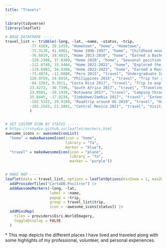 ```yaml
---
title: "Travels"
---
```


```r
library(tidyverse)
library(leaflet)

# BASE DATAFRAME -----
travel_list <- tribble(~long, ~lat, ~name, ~status, ~trip,
           -77.4169, 39.1459, "Hometown", "home", "Hometown",
           -71.3128, 41.4901, "Home 1996-1997", "home", "Childhood move",
           -76.6019, 39.4015, "Home 2013-2016", "home", "Earned a Bachelors of Science in Biology with a concentration of Organismal Biology and Ecology at Towson University.",
           -120.2308, 37.8389, "Home 2020", "home", "Seasonal position working for the Forest Service as a field botanist in Stanislaus National Forest.",
           -112.0740, 33.4484, "Home 2021-2022", "home", "Explored the backcountry, worked remotely with Scientific Technology Sales, and volunteered at a community garden.",
           -119.6982, 34.4308, "Home 2022-2023", "home", "Earned a Masters of Environmental Data Science at UC Santa Barbara and worked with an Environmental Consulting Firm.",
           -71.4074, -11.8880, "Peru 2015", "travel", "Undergraduate Independent Research in the Peruvian Amazon studying the cascading effects of overhunting megafauna on the biodiversity of plant life.",
           120.9759, 14.6014, "Philippines 2015", "travel", "Trip for a friends wedding and explored the country.",
           -84.1383, 9.3911, "Costa Rica 2017", "travel", "Trip to explore meditation and study Taoism.",
           23.4272, -30.7396, "South Africa 2017", "travel", "Traveling southern Africa and volunteering with Wildlife Act to track endangered species on a wildlife reserve",
           23.0581, -19.1939, "Botswana 2017", "travel", "Camping throughout the country; highlights include the Okavango Delta, Elephant Sands, and Chobe National Park.",
           25.8445, -17.9234, "Zimbabwe/Zambia 2017", "travel", "Extending my southern Africa trip to swim at the top of Victoria Falls.",
           -102.5323, 39.9189, "Roadtrip around US 2019", "travel", "Half-year solo roadtrip to experience America's cities and National Parks. Visited 26 states and 32 National Parks/Monuments.",
           -102.2543, 21.2841, "Central Mexico 2021", "travel", "Visiting friends for a wedding and taking a roadtrip from the mountains to the beach."
           )


# SET CUSTOM ICON BY STATUS -----
# https://rstudio.github.io/leaflet/markers.html
awesome_icons <- awesomeIconList(
  "home" = makeAwesomeIcon(icon = "home",
                           library = "fa",
                           marker = "blue"),
  "travel" = makeAwesomeIcon(icon = "plane",
                             library = "fa",
                             marker = "purple"))


# MAKE MAP -----
leaflet(data = travel_list, options = leafletOptions(minZoom = 1, maxZoom = NULL)) |>
  addProviderTiles("CartoDB.Positron") |>
  addAwesomeMarkers(~long, ~lat,
                    label = ~name,
                    popup = ~trip,
                    group = travel_list$trip,
                    icon = ~awesome_icons[status]) |>
  addMiniMap(
    tiles = providers$Esri.WorldImagery,
    toggleDisplay = FALSE
  )
```

\* This map depicts the different places I have lived and traveled along with some highlights of my professional, volunteer, and personal experiences.
